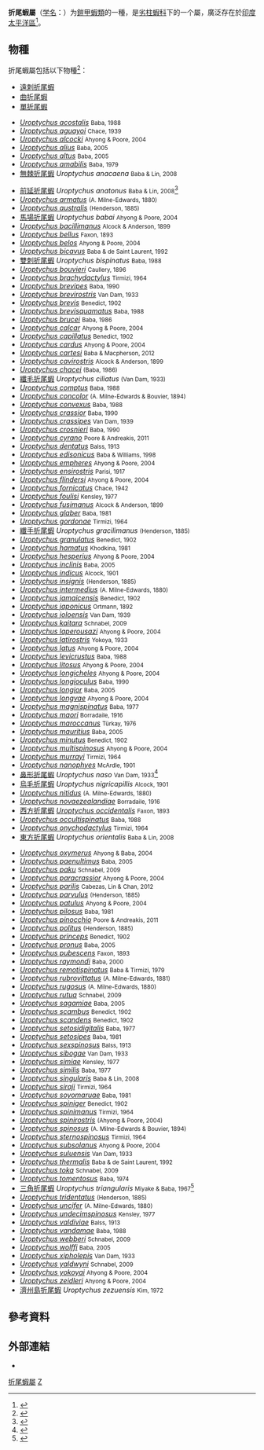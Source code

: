 {{Automatic taxobox
| taxon = Uroptychus
| image = 
| image_caption = 
| authority = Henderson, 1888
| synonyms = ''Diptychus'' <small>Milne-Edwards, 1880</small> [[[junior_homonym|[junior homonym]] of ''[[Diptychus|Diptychus]]'' <small>Steindachner, 1866</small>]
| synonyms_ref = <ref name="AFD"/>
}}
'''折尾蝦屬'''（[[学名|学名]]：{{lang|la|''Uroptychus''}}）为[[鎧甲蝦類|鎧甲蝦類]]的一種，是[[劣柱蝦科|劣柱蝦科]]下的一个屬，廣泛存在於[[印度太平洋區|印度太平洋區]]<ref name="AFD">{{cite book |author=P. J. F. Davie |year=2002 |series=Zoological Catalogue of Australia |volume=19 |title=Crustacea: Malocostraca: Eucarida (Part 2), Decapoda: Anomura, Brachyura |publisher=[[CSIRO_Publishing|CSIRO Publishing]] |isbn=9780643067929 |chapter=Chirostylidae |pages=29–32 |url=http://books.google.co.uk/books?id=jr9SR1Cr5BAC&pg=PA632}}</ref>。

==物種==
折尾蝦屬包括以下物種<ref>{{cite WoRMS |author=Michael Türkay |year=2012 |title=''Uroptychus'' Henderson, 1888 |id=106833 |accessdate=2012-11-10 }}</ref>：
*[[遠刺折尾蝦|遠刺折尾蝦]]
*[[曲折尾蝦|曲折尾蝦]]
*[[單折尾蝦|單折尾蝦]]
{{Div col|colwidth=26em}}
*''[[Uroptychus_acostalis|Uroptychus acostalis]]'' <small>Baba, 1988</small>
*''[[Uroptychus_aguayoi|Uroptychus aguayoi]]'' <small>Chace, 1939</small>
*''[[Uroptychus_alcocki|Uroptychus alcocki]]'' <small>Ahyong & Poore, 2004</small>
*''[[Uroptychus_alius|Uroptychus alius]]'' <small>Baba, 2005</small>
*''[[Uroptychus_altus|Uroptychus altus]]'' <small>Baba, 2005</small>
*''[[Uroptychus_amabilis|Uroptychus amabilis]]'' <small>Baba, 1979</small>
*[[無棘折尾蝦|無棘折尾蝦]] ''Uroptychus anacaena'' <small>Baba & Lin, 2008</small><ref>{{TaiBNET| zh=無棘折尾蝦 | id=416524 | binomial=Uroptychus anacaena | authority=Baba & Lin, 2008 | accessdate=2013-01-24}}
</ref>
*[[前延折尾蝦|前延折尾蝦]] ''Uroptychus anatonus'' <small>Baba & Lin, 2008</small><ref>{{TaiBNET| zh=前延折尾蝦 | id=416525 | binomial=Uroptychus anatonus | authority=Baba & Lin, 2008 | var= | accessdate=2013-01-24}}</ref>
*''[[Uroptychus_armatus|Uroptychus armatus]]'' <small>(A. Milne-Edwards, 1880)</small>
*''[[Uroptychus_australis|Uroptychus australis]]'' <small>(Henderson, 1885)</small>
*[[馬場折尾蝦|馬場折尾蝦]] ''Uroptychus babai'' <small>Ahyong & Poore, 2004</small>
*''[[Uroptychus_bacillimanus|Uroptychus bacillimanus]]'' <small>Alcock & Anderson, 1899</small>
*''[[Uroptychus_bellus|Uroptychus bellus]]'' <small>Faxon, 1893</small>
*''[[Uroptychus_belos|Uroptychus belos]]'' <small>Ahyong & Poore, 2004</small>
*''[[Uroptychus_bicavus|Uroptychus bicavus]]'' <small>Baba & de Saint Laurent, 1992</small>
*[[雙刺折尾蝦|雙刺折尾蝦]] ''Uroptychus bispinatus'' <small>Baba, 1988</small>
*''[[Uroptychus_bouvieri|Uroptychus bouvieri]]'' <small>Caullery, 1896</small>
*''[[Uroptychus_brachydactylus|Uroptychus brachydactylus]]'' <small>Tirmizi, 1964</small>
*''[[Uroptychus_brevipes|Uroptychus brevipes]]'' <small>Baba, 1990</small>
*''[[Uroptychus_brevirostris|Uroptychus brevirostris]]'' <small>Van Dam, 1933</small>
*''[[Uroptychus_brevis|Uroptychus brevis]]'' <small>Benedict, 1902</small>
*''[[Uroptychus_brevisquamatus|Uroptychus brevisquamatus]]'' <small>Baba, 1988</small>
*''[[Uroptychus_brucei|Uroptychus brucei]]'' <small>Baba, 1986</small>
*''[[Uroptychus_calcar|Uroptychus calcar]]'' <small>Ahyong & Poore, 2004</small>
*''[[Uroptychus_capillatus|Uroptychus capillatus]]'' <small>Benedict, 1902</small>
*''[[Uroptychus_cardus|Uroptychus cardus]]'' <small>Ahyong & Poore, 2004</small>
*''[[Uroptychus_cartesi|Uroptychus cartesi]]'' <small>Baba & Macpherson, 2012</small>
*''[[Uroptychus_cavirostris|Uroptychus cavirostris]]'' <small>Alcock & Anderson, 1899</small>
*''[[Uroptychus_chacei|Uroptychus chacei]]'' <small>(Baba, 1986)</small>
*[[纖毛折尾蝦|纖毛折尾蝦]] ''Uroptychus ciliatus'' <small>(Van Dam, 1933)</small>
*''[[Uroptychus_comptus|Uroptychus comptus]]'' <small>Baba, 1988</small>
*''[[Uroptychus_concolor|Uroptychus concolor]]'' <small>(A. Milne-Edwards & Bouvier, 1894)</small>
*''[[Uroptychus_convexus|Uroptychus convexus]]'' <small>Baba, 1988</small>
*''[[Uroptychus_crassior|Uroptychus crassior]]'' <small>Baba, 1990</small>
*''[[Uroptychus_crassipes|Uroptychus crassipes]]'' <small>Van Dam, 1939</small>
*''[[Uroptychus_crosnieri|Uroptychus crosnieri]]'' <small>Baba, 1990</small>
*''[[Uroptychus_cyrano|Uroptychus cyrano]]'' <small>Poore & Andreakis, 2011</small>
*''[[Uroptychus_dentatus|Uroptychus dentatus]]'' <small>Balss, 1913</small>
*''[[Uroptychus_edisonicus|Uroptychus edisonicus]]'' <small>Baba & Williams, 1998</small>
*''[[Uroptychus_empheres|Uroptychus empheres]]'' <small>Ahyong & Poore, 2004</small>
*''[[Uroptychus_ensirostris|Uroptychus ensirostris]]'' <small>Parisi, 1917</small>
*''[[Uroptychus_flindersi|Uroptychus flindersi]]'' <small>Ahyong & Poore, 2004</small>
*''[[Uroptychus_fornicatus|Uroptychus fornicatus]]'' <small>Chace, 1942</small>
*''[[Uroptychus_foulisi|Uroptychus foulisi]]'' <small>Kensley, 1977</small>
*''[[Uroptychus_fusimanus|Uroptychus fusimanus]]'' <small>Alcock & Anderson, 1899</small>
*''[[Uroptychus_glaber|Uroptychus glaber]]'' <small>Baba, 1981</small>
*''[[Uroptychus_gordonae|Uroptychus gordonae]]'' <small>Tirmizi, 1964</small>
*[[纖手折尾蝦|纖手折尾蝦]] ''Uroptychus gracilimanus'' <small>(Henderson, 1885)</small>
*''[[Uroptychus_granulatus|Uroptychus granulatus]]'' <small>Benedict, 1902</small>
*''[[Uroptychus_hamatus|Uroptychus hamatus]]'' <small>Khodkina, 1981</small>
*''[[Uroptychus_hesperius|Uroptychus hesperius]]'' <small>Ahyong & Poore, 2004</small>
*''[[Uroptychus_inclinis|Uroptychus inclinis]]'' <small>Baba, 2005</small>
*''[[Uroptychus_indicus|Uroptychus indicus]]'' <small>Alcock, 1901</small>
*''[[Uroptychus_insignis|Uroptychus insignis]]'' <small>(Henderson, 1885)</small>
*''[[Uroptychus_intermedius|Uroptychus intermedius]]'' <small>(A. Milne-Edwards, 1880)</small>
*''[[Uroptychus_jamaicensis|Uroptychus jamaicensis]]'' <small>Benedict, 1902</small>
*''[[Uroptychus_japonicus|Uroptychus japonicus]]'' <small>Ortmann, 1892</small>
*''[[Uroptychus_joloensis|Uroptychus joloensis]]'' <small>Van Dam, 1939</small>
*''[[Uroptychus_kaitara|Uroptychus kaitara]]'' <small>Schnabel, 2009</small>
*''[[Uroptychus_laperousazi|Uroptychus laperousazi]]'' <small>Ahyong & Poore, 2004</small>
*''[[Uroptychus_latirostris|Uroptychus latirostris]]'' <small>Yokoya, 1933</small>
*''[[Uroptychus_latus|Uroptychus latus]]'' <small>Ahyong & Poore, 2004</small>
*''[[Uroptychus_levicrustus|Uroptychus levicrustus]]'' <small>Baba, 1988</small>
*''[[Uroptychus_litosus|Uroptychus litosus]]'' <small>Ahyong & Poore, 2004</small>
*''[[Uroptychus_longicheles|Uroptychus longicheles]]'' <small>Ahyong & Poore, 2004</small>
*''[[Uroptychus_longioculus|Uroptychus longioculus]]'' <small>Baba, 1990</small>
*''[[Uroptychus_longior|Uroptychus longior]]'' <small>Baba, 2005</small>
*''[[Uroptychus_longvae|Uroptychus longvae]]'' <small>Ahyong & Poore, 2004</small>
*''[[Uroptychus_magnispinatus|Uroptychus magnispinatus]]'' <small>Baba, 1977</small>
*''[[Uroptychus_maori|Uroptychus maori]]'' <small>Borradaile, 1916</small>
*''[[Uroptychus_maroccanus|Uroptychus maroccanus]]'' <small>Türkay, 1976</small>
*''[[Uroptychus_mauritius|Uroptychus mauritius]]'' <small>Baba, 2005</small>
*''[[Uroptychus_minutus|Uroptychus minutus]]'' <small>Benedict, 1902</small>
*''[[Uroptychus_multispinosus|Uroptychus multispinosus]]'' <small>Ahyong & Poore, 2004</small>
*''[[Uroptychus_murrayi|Uroptychus murrayi]]'' <small>Tirmizi, 1964</small>
*''[[Uroptychus_nanophyes|Uroptychus nanophyes]]'' <small>McArdle, 1901</small>
*[[鼻形折尾蝦|鼻形折尾蝦]] ''Uroptychus naso'' <small>Van Dam, 1933</small><ref>{{TaiBNET| zh=鼻形折尾蝦 | id=310882 | binomial=Uroptychus naso | authority=Van Dam, 1933 | var= | accessdate=2013-01-24}}</ref>
*[[烏毛折尾蝦|烏毛折尾蝦]] ''Uroptychus nigricapillis'' <small>Alcock, 1901</small>
*''[[Uroptychus_nitidus|Uroptychus nitidus]]'' <small>(A. Milne-Edwards, 1880)</small>
*''[[Uroptychus_novaezealandiae|Uroptychus novaezealandiae]]'' <small>Borradaile, 1916</small>
*[[西方折尾蝦|西方折尾蝦]] ''[[Uroptychus_occidentalis|Uroptychus occidentalis]]'' <small>Faxon, 1893</small>
*''[[Uroptychus_occultispinatus|Uroptychus occultispinatus]]'' <small>Baba, 1988</small>
*''[[Uroptychus_onychodactylus|Uroptychus onychodactylus]]'' <small>Tirmizi, 1964</small>
*[[東方折尾蝦|東方折尾蝦]] ''Uroptychus orientalis'' <small>Baba & Lin, 2008</small><ref>{{TaiBNET| zh=東方折尾蝦 | id=416526 | binomial=Uroptychus orientalis | authority=Baba & Lin, 2008 | var= | accessdate=2013-01-24}}
</ref>
*''[[Uroptychus_oxymerus|Uroptychus oxymerus]]'' <small>Ahyong & Baba, 2004</small>
*''[[Uroptychus_paenultimus|Uroptychus paenultimus]]'' <small>Baba, 2005</small>
*''[[Uroptychus_paku|Uroptychus paku]]'' <small>Schnabel, 2009</small>
*''[[Uroptychus_paracrassior|Uroptychus paracrassior]]'' <small>Ahyong & Poore, 2004</small>
*''[[Uroptychus_parilis|Uroptychus parilis]]'' <small>Cabezas, Lin & Chan, 2012</small>
*''[[Uroptychus_parvulus|Uroptychus parvulus]]'' <small>(Henderson, 1885)</small>
*''[[Uroptychus_patulus|Uroptychus patulus]]'' <small>Ahyong & Poore, 2004</small>
*''[[Uroptychus_pilosus|Uroptychus pilosus]]'' <small>Baba, 1981</small>
*''[[Uroptychus_pinocchio|Uroptychus pinocchio]]'' <small>Poore & Andreakis, 2011</small>
*''[[Uroptychus_politus|Uroptychus politus]]'' <small>(Henderson, 1885)</small>
*''[[Uroptychus_princeps|Uroptychus princeps]]'' <small>Benedict, 1902</small>
*''[[Uroptychus_pronus|Uroptychus pronus]]'' <small>Baba, 2005</small>
*''[[Uroptychus_pubescens|Uroptychus pubescens]]'' <small>Faxon, 1893</small>
*''[[Uroptychus_raymondi|Uroptychus raymondi]]'' <small>Baba, 2000</small>
*''[[Uroptychus_remotispinatus|Uroptychus remotispinatus]]'' <small>Baba & Tirmizi, 1979</small>
*''[[Uroptychus_rubrovittatus|Uroptychus rubrovittatus]]'' <small>(A. Milne-Edwards, 1881)</small>
*''[[Uroptychus_rugosus|Uroptychus rugosus]]'' <small>(A. Milne-Edwards, 1880)</small>
*''[[Uroptychus_rutua|Uroptychus rutua]]'' <small>Schnabel, 2009</small>
*''[[Uroptychus_sagamiae|Uroptychus sagamiae]]'' <small>Baba, 2005</small>
*''[[Uroptychus_scambus|Uroptychus scambus]]'' <small>Benedict, 1902</small>
*''[[Uroptychus_scandens|Uroptychus scandens]]'' <small>Benedict, 1902</small>
*''[[Uroptychus_setosidigitalis|Uroptychus setosidigitalis]]'' <small>Baba, 1977</small>
*''[[Uroptychus_setosipes|Uroptychus setosipes]]'' <small>Baba, 1981</small>
*''[[Uroptychus_sexspinosus|Uroptychus sexspinosus]]'' <small>Balss, 1913</small>
*''[[Uroptychus_sibogae|Uroptychus sibogae]]'' <small>Van Dam, 1933</small>
*''[[Uroptychus_simiae|Uroptychus simiae]]'' <small>Kensley, 1977</small>
*''[[Uroptychus_similis|Uroptychus similis]]'' <small>Baba, 1977</small>
*''[[Uroptychus_singularis|Uroptychus singularis]]'' <small>Baba & Lin, 2008</small>
*''[[Uroptychus_siraji|Uroptychus siraji]]'' <small>Tirmizi, 1964</small>
*''[[Uroptychus_soyomaruae|Uroptychus soyomaruae]]'' <small>Baba, 1981</small>
*''[[Uroptychus_spiniger|Uroptychus spiniger]]'' <small>Benedict, 1902</small>
*''[[Uroptychus_spinimanus|Uroptychus spinimanus]]'' <small>Tirmizi, 1964</small>
*''[[Uroptychus_spinirostris|Uroptychus spinirostris]]'' <small>(Ahyong & Poore, 2004)</small>
*''[[Uroptychus_spinosus|Uroptychus spinosus]]'' <small>(A. Milne-Edwards & Bouvier, 1894)</small>
*''[[Uroptychus_sternospinosus|Uroptychus sternospinosus]]'' <small>Tirmizi, 1964</small>
*''[[Uroptychus_subsolanus|Uroptychus subsolanus]]'' <small>Ahyong & Poore, 2004</small>
*''[[Uroptychus_suluensis|Uroptychus suluensis]]'' <small>Van Dam, 1933</small>
*''[[Uroptychus_thermalis|Uroptychus thermalis]]'' <small>Baba & de Saint Laurent, 1992</small>
*''[[Uroptychus_toka|Uroptychus toka]]'' <small>Schnabel, 2009</small>
*''[[Uroptychus_tomentosus|Uroptychus tomentosus]]'' <small>Baba, 1974</small>
*[[三角折尾蝦|三角折尾蝦]] ''Uroptychus triangularis'' <small>Miyake & Baba, 1967</small><ref>{{TaiBNET| zh=三角折尾蝦 | id=417441 | binomial=Uroptychus triangularis | authority=Miyake & Baba, 1967 | var= | accessdate=2013-01-24}}</ref>
*''[[Uroptychus_tridentatus|Uroptychus tridentatus]]'' <small>(Henderson, 1885)</small>
*''[[Uroptychus_uncifer|Uroptychus uncifer]]'' <small>(A. Milne-Edwards, 1880)</small>
*''[[Uroptychus_undecimspinosus|Uroptychus undecimspinosus]]'' <small>Kensley, 1977</small>
*''[[Uroptychus_valdiviae|Uroptychus valdiviae]]'' <small>Balss, 1913</small>
*''[[Uroptychus_vandamae|Uroptychus vandamae]]'' <small>Baba, 1988</small>
*''[[Uroptychus_webberi|Uroptychus webberi]]'' <small>Schnabel, 2009</small>
*''[[Uroptychus_wolffi|Uroptychus wolffi]]'' <small>Baba, 2005</small>
*''[[Uroptychus_xipholepis|Uroptychus xipholepis]]'' <small>Van Dam, 1933</small>
*''[[Uroptychus_yaldwyni|Uroptychus yaldwyni]]'' <small>Schnabel, 2009</small>
*''[[Uroptychus_yokoyai|Uroptychus yokoyai]]'' <small>Ahyong & Poore, 2004</small>
*''[[Uroptychus_zeidleri|Uroptychus zeidleri]]'' <small>Ahyong & Poore, 2004</small>
*[[濟州島折尾蝦|濟州島折尾蝦]] ''Uroptychus zezuensis'' <small>Kim, 1972</small>
{{div col end}}

==參考資料==
{{reflist}}

==外部連結==
*{{cite web |url=http://crust.biota.biodiv.tw/pages/3066 |title=''Uroptychus'' Henderson, 1888 |work=BiotaTaiwanica |author=Keiki Baba, Enrique Macpherson, Chia-Wei Lin& Tin-Yam Chan |deadurl=yes |archiveurl=https://web.archive.org/web/20160304102703/http://crust.biota.biodiv.tw/pages/3066 |archivedate=2016-03-04 }}
{{Taxonbar}}

[[Category:折尾蝦屬|]]
[[Category:1888年描述的分类群|Z]]